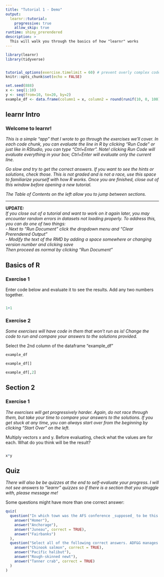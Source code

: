 ```yaml
---
title: "Tutorial 1 - Demo"
output: 
  learnr::tutorial:
    progressive: true
    allow_skip: true
runtime: shiny_prerendered
description: >
  This will walk you through the basics of how "learnr" works
---
```


```r
library(learnr)
library(tidyverse)


tutorial_options(exercise.timelimit = 60) # prevent overly complex code from running
knitr::opts_chunk$set(echo = FALSE)

set.seed(888)
x <- seq(1:10)
y <- seq(from=10, to=20, by=2)
example_df <- data.frame(column1 = x, column2 = round(runif(10, 0, 100), 0))


```

## learnr Intro

### Welcome to learnr!

*This is a simple "app" that I wrote to go through the exercises we'll cover. In each code chunk, you can evaluate the line in R by clicking "Run Code" or just like in RStudio, you can type "Ctrl+Enter". Note! clicking Run Code will evaluate everything in your box; Ctrl+Enter will evaluate only the current line.*  

*Go slow and try to get the correct answers. If you want to see the hints or solutions, check those. This is not graded and is not a race, use this space to familiarize yourself with how R works. Once you are finished, close out of this window before opening a new tutorial.*

*The Table of Contents on the left allow you to jump between sections.* 
<br>  

<hr>  

**UPDATE:**   
_If you close out of a tutorial and want to work on it again later, you may encounter random errors in datasets not loading properly. To address this, you can do one of two things:_  
 _- Next to "Run Document" click the dropdown menu and "Clear Prerendered Output"_  
 _- Modify the text of the RMD by adding a space somewhere or changing version number and clicking save_   
_Then proceed as normal by clicking "Run Document"_  



## Basics of R 

### Exercise 1 {data-allow-skip=TRUE}

Enter code below and evaluate it to see the results. Add any two numbers together.

```r

```

```r
1+1
```

### Exercise 2

*Some exercises will have code in them that won't run as is! Change the code to run and compare your answers to the solutions provided.*

Select the 2nd column of the dataframe "example_df"

```r
example_df
```

```r
example_df[]
```

```r
example_df[,2]
```

## Section 2

### Exercise 1

*The exercises will get progressively harder. Again, do not race through them, but take your time to compare your answers to the solutions. If you get stuck at any time, you can always start over from the beginning by clicking "Start Over" on the left.*

Multiply vectors x and y. Before evaluating, check what the values are for each. What do you think will be the result?

```r

```

```r
x*y
```

## Quiz

*There will also be be quizzes at the end to self-evaluate your progress. I will not see answers to "learnr" quizzes so if there is a section that you struggle with, please message me!*

Some questions might have more than one correct answer:

```r
quiz(
  question("In which town was the AFS conference _supposed_ to be this year?",
    answer("Homer"),
    answer("Anchorage"),
    answer("Juneau", correct = TRUE),
    answer("Fairbanks")
  ),
  question("Select all of the following correct answers. ADF&G manages harvest on the following species:",
    answer("Chinook salmon", correct = TRUE),
    answer("Pacific halibut"),
    answer("Rough-skinned newt"),
    answer("Tanner crab", correct = TRUE)
  )
)
```

